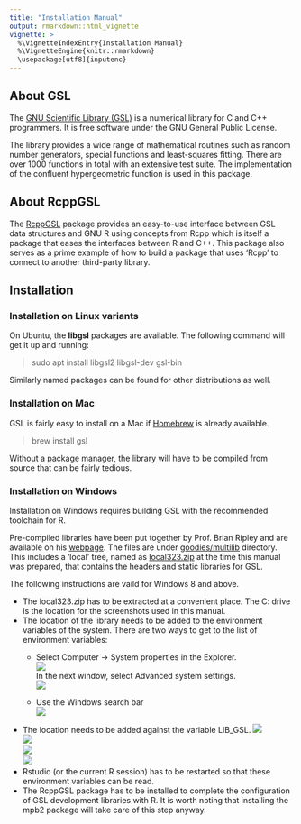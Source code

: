 ```yaml
---
title: "Installation Manual"
output: rmarkdown::html_vignette
vignette: >
  %\VignetteIndexEntry{Installation Manual}
  %\VignetteEngine{knitr::rmarkdown}
  \usepackage[utf8]{inputenc}
---
```



## About GSL

The [GNU Scientific Library (GSL)](https://www.gnu.org/software/gsl/) is a numerical library for C and C++ programmers. It is free software under the GNU General Public License.

The library provides a wide range of mathematical routines such as random number generators, special functions and least-squares fitting. There are over 1000 functions in total with an extensive test suite. The implementation of the confluent hypergeometric function is used in this package.

## About RcppGSL

The [RcppGSL](http://dirk.eddelbuettel.com/code/rcpp.gsl.html) package provides an easy-to-use interface between GSL data structures and GNU R using concepts from Rcpp which is itself a package that eases the interfaces between R and C++. This package also serves as a prime example of how to build a package that uses 'Rcpp' to connect to another third-party library.

## Installation
### Installation on Linux variants

On Ubuntu, the **libgsl** packages are available. The following command will get it up and running:

> sudo apt install libgsl2 libgsl-dev gsl-bin

Similarly named packages can be found for other distributions as well.

### Installation on Mac

GSL is fairly easy to install on a Mac if [Homebrew](https://brew.sh/) is already available.

> brew install gsl

Without a package manager, the library will have to be compiled from source that can be fairly tedious.

### Installation on Windows

Installation on Windows requires building GSL with the recommended toolchain for R.

Pre-compiled libraries have been put together by Prof. Brian Ripley and are available on his [webpage](http://www.stats.ox.ac.uk/pub/Rtools/). The files are under [goodies/multilib](http://www.stats.ox.ac.uk/pub/Rtools/goodies/multilib/) directory. This includes a 'local' tree, named as [local323.zip](http://www.stats.ox.ac.uk/pub/Rtools/goodies/multilib/local323.zip) at the time this manual was prepared, that contains the headers and static libraries for GSL.

The following instructions are vaild for Windows 8 and above.

* The local323.zip has to be extracted at a convenient place. The C: drive is the location for the screenshots used in this manual.
* The location of the library needs to be added to the environment variables of the system. There are two ways to get to the list of environment variables:
    + Select Computer -> System properties in the Explorer.  
    ![](windows-1.png)  
    In the next window, select Advanced system settings.  
    ![](windows-2.png)
    
    + Use the Windows search bar  
    ![](windows-3.png)
* The location needs to be added against the variable LIB_GSL.
    ![](windows-4.png)  
    ![](windows-5.png)  
    ![](windows-6.png)  
    ![](windows-7.png)  
* Rstudio (or the current R session) has to be restarted so that these environment variables can be read.
* The RcppGSL package has to be installed to complete the configuration of GSL development libraries with R. It is worth noting that installing the mpb2 package will take care of this step anyway.
